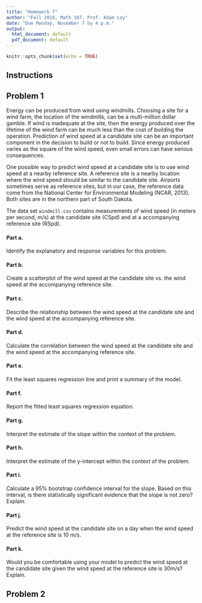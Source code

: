 ```yaml
---
title: "Homework 7"
author: "Fall 2016, Math 107, Prof. Adam Loy"
date: "Due Monday, November 7 by 4 p.m."
output:
  html_document: default
  pdf_document: default
---
```


```r
knitr::opts_chunk$set(echo = TRUE)
```

## Instructions

## Problem 1

Energy can be produced from wind using windmills. Choosing a site for a wind farm, the location
of the windmills, can be a multi-million dollar gamble. If wind is inadequate at the site, then the
energy produced over the lifetime of the wind farm can be much less than the cost of building
the operation. Prediction of wind speed at a candidate site can be an important component in the
decision to build or not to build. Since energy produced varies as the square of the wind speed,
even small errors can have serious consequences.

One possible way to predict wind speed at a candidate site is to use wind speed at
a nearby reference site. A reference site is a nearby location where the wind speed should be
similar to the candidate site. Airports sometimes serve as reference sites, but in our case, 
the reference data come from the National Center for Environmental Modeling (NCAR, 2013). Both sites
are in the northern part of South Dakota.

The data set `windmill.csv` contains measurements of wind speed (in meters per second, m/s) 
at the candidate site (CSpd) and at a accompanying reference site (RSpd).

#### Part a.

Identify the explanatory and response variables for this problem.

#### Part b.

Create a scatterplot of the wind speed at the candidate site vs. the wind speed at the accompanying reference site.

#### Part c.

Describe the relationship between the wind speed at the candidate site and the wind speed at the accompanying reference site.

#### Part d.

Calculate the correlation between the wind speed at the candidate site and the wind speed at the accompanying reference site.

#### Part e.

Fit the least squares regression line and print a summary of the model.

#### Part f.

Report the fitted least squares regression equation.

#### Part g.

Interpret the estimate of the slope within the context of the problem.

#### Part h.

Interpret the estimate of the y-intercept within the context of the problem.

#### Part i.

Calculate a 95% bootstrap confidence interval for the slope. Based on this interval, is there statistically significant evidence that the slope is not zero? Explain.

#### Part j.

Predict the wind speed at the candidate site on a day when the wind speed at the reference site is 10 m/s.

#### Part k. 

Would you be comfortable using your model to predict the wind speed at the candidate site given the wind speed at the reference site is 30m/s? Explain.



## Problem 2